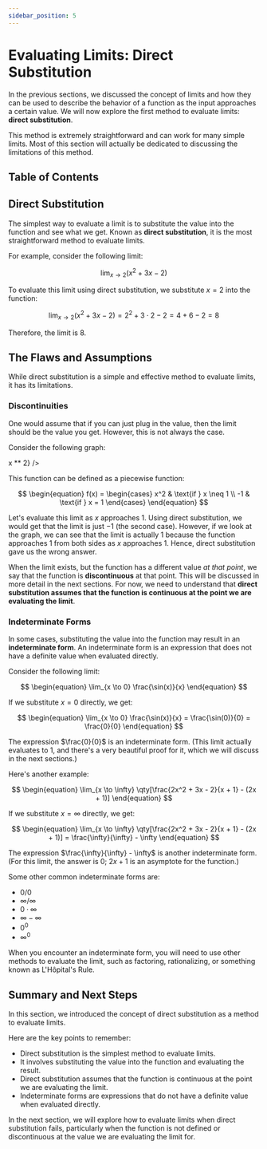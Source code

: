 ```yaml
---
sidebar_position: 5
---
```



# Evaluating Limits: Direct Substitution

In the previous sections, we discussed the concept of limits and how they can be used to describe the behavior of a function as the input approaches a certain value.
We will now explore the first method to evaluate limits: **direct substitution**.

This method is extremely straightforward and can work for many simple limits.
Most of this section will actually be dedicated to discussing the limitations of this method.

## Table of Contents

<TOCInline toc={toc} />

## Direct Substitution

The simplest way to evaluate a limit is to substitute the value into the function and see what we get.
Known as **direct substitution**, it is the most straightforward method to evaluate limits.

For example, consider the following limit:

$$
\begin{equation}
\lim_{x \to 2} (x^2 + 3x - 2)
\end{equation}
$$

To evaluate this limit using direct substitution, we substitute $x = 2$ into the function:

$$
\begin{equation}
\lim_{x \to 2} (x^2 + 3x - 2) = 2^2 + 3 \cdot 2 - 2 = 4 + 6 - 2 = 8
\end{equation}
$$

Therefore, the limit is $8$.

## The Flaws and Assumptions

While direct substitution is a simple and effective method to evaluate limits, it has its limitations.

### Discontinuities

One would assume that if you can just plug in the value, then the limit should be the value you get.
However, this is not always the case.

Consider the following graph:

<Mafs pan={false}>
    <Coordinates.Cartesian />
    <Plot.OfX y={(x) => x ** 2} />
    <Circle center={[1, 1]} radius={0.1} fillOpacity={1} strokeOpacity={0} color="black" />
    <Circle center={[1, 1]} radius={0.1} fillOpacity={0} color="white" />
    <Circle center={[1, -1]} radius={0.1} fillOpacity={1} color="white" />
</Mafs>

This function can be defined as a piecewise function:

$$
\begin{equation}
f(x) = \begin{cases}
x^2 & \text{if } x \neq 1 \\
-1 & \text{if } x = 1
\end{cases}
\end{equation}
$$

Let's evaluate this limit as $x$ approaches $1$. Using direct substitution, we would get that the limit is just $-1$ (the second case).
However, if we look at the graph, we can see that the limit is actually $1$ because the function approaches $1$ from both sides as $x$ approaches $1$.
Hence, direct substitution gave us the wrong answer.

When the limit exists, but the function has a different value *at that point*, we say that the function is **discontinuous** at that point.
This will be discussed in more detail in the next sections.
For now, we need to understand that **direct substitution assumes that the function is continuous at the point we are evaluating the limit**.

### Indeterminate Forms

In some cases, substituting the value into the function may result in an **indeterminate form**.
An indeterminate form is an expression that does not have a definite value when evaluated directly.

Consider the following limit:

$$
\begin{equation}
\lim_{x \to 0} \frac{\sin(x)}{x}
\end{equation}
$$

If we substitute $x = 0$ directly, we get:

$$
\begin{equation}
\lim_{x \to 0} \frac{\sin(x)}{x} = \frac{\sin(0)}{0} = \frac{0}{0}
\end{equation}
$$

The expression $\frac{0}{0}$ is an indeterminate form.
(This limit actually evaluates to $1$, and there's a very beautiful proof for it, which we will discuss in the next sections.)

Here's another example:

$$
\begin{equation}
\lim_{x \to \infty} \qty[\frac{2x^2 + 3x - 2}{x + 1} - (2x + 1)]
\end{equation}
$$

If we substitute $x = \infty$ directly, we get:

$$
\begin{equation}
\lim_{x \to \infty} \qty[\frac{2x^2 + 3x - 2}{x + 1} - (2x + 1)] = \frac{\infty}{\infty} - \infty
\end{equation}
$$

The expression $\frac{\infty}{\infty} - \infty$ is another indeterminate form.
(For this limit, the answer is $0$; $2x + 1$ is an asymptote for the function.)

Some other common indeterminate forms are:

- $0 / 0$
- $\infty / \infty$
- $0 \cdot \infty$
- $\infty - \infty$
- $0^0$
- $\infty^0$

When you encounter an indeterminate form, you will need to use other methods to evaluate the limit, such as factoring, rationalizing, or something known as L'Hôpital's Rule.

## Summary and Next Steps

In this section, we introduced the concept of direct substitution as a method to evaluate limits.

Here are the key points to remember:

- Direct substitution is the simplest method to evaluate limits.
- It involves substituting the value into the function and evaluating the result.
- Direct substitution assumes that the function is continuous at the point we are evaluating the limit.
- Indeterminate forms are expressions that do not have a definite value when evaluated directly.

In the next section, we will explore how to evaluate limits when direct substitution fails, particularly when the function is not defined or discontinuous at the value we are evaluating the limit for.

